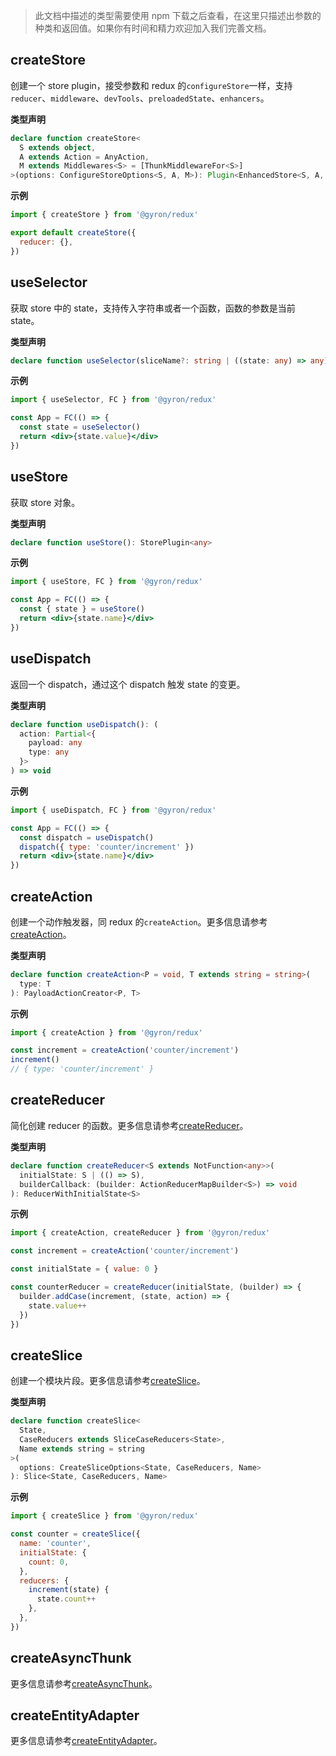 > 此文档中描述的类型需要使用 npm 下载之后查看，在这里只描述出参数的种类和返回值。如果你有时间和精力欢迎加入我们完善文档。

## createStore

创建一个 store plugin，接受参数和 redux 的`configureStore`一样，支持`reducer`、`middleware`、`devTools`、`preloadedState`、`enhancers`。

**类型声明**

```ts d
declare function createStore<
  S extends object,
  A extends Action = AnyAction,
  M extends Middlewares<S> = [ThunkMiddlewareFor<S>]
>(options: ConfigureStoreOptions<S, A, M>): Plugin<EnhancedStore<S, A, M>>
```

**示例**

```jsx
import { createStore } from '@gyron/redux'

export default createStore({
  reducer: {},
})
```

## useSelector

获取 store 中的 state，支持传入字符串或者一个函数，函数的参数是当前 state。

**类型声明**

```ts d
declare function useSelector(sliceName?: string | ((state: any) => any)): any
```

**示例**

```jsx
import { useSelector, FC } from '@gyron/redux'

const App = FC(() => {
  const state = useSelector()
  return <div>{state.value}</div>
})
```

## useStore

获取 store 对象。

**类型声明**

```ts d
declare function useStore(): StorePlugin<any>
```

**示例**

```jsx
import { useStore, FC } from '@gyron/redux'

const App = FC(() => {
  const { state } = useStore()
  return <div>{state.name}</div>
})
```

## useDispatch

返回一个 dispatch，通过这个 dispatch 触发 state 的变更。

**类型声明**

```ts d
declare function useDispatch(): (
  action: Partial<{
    payload: any
    type: any
  }>
) => void
```

**示例**

```jsx
import { useDispatch, FC } from '@gyron/redux'

const App = FC(() => {
  const dispatch = useDispatch()
  dispatch({ type: 'counter/increment' })
  return <div>{state.name}</div>
})
```

## createAction

创建一个动作触发器，同 redux 的`createAction`。更多信息请参考[createAction](https://redux-toolkit.js.org/api/createAction)。

**类型声明**

```ts d
declare function createAction<P = void, T extends string = string>(
  type: T
): PayloadActionCreator<P, T>
```

**示例**

```jsx
import { createAction } from '@gyron/redux'

const increment = createAction('counter/increment')
increment()
// { type: 'counter/increment' }
```

## createReducer

简化创建 reducer 的函数。更多信息请参考[createReducer](https://redux-toolkit.js.org/api/createReducer)。

**类型声明**

```ts d
declare function createReducer<S extends NotFunction<any>>(
  initialState: S | (() => S),
  builderCallback: (builder: ActionReducerMapBuilder<S>) => void
): ReducerWithInitialState<S>
```

**示例**

```jsx
import { createAction, createReducer } from '@gyron/redux'

const increment = createAction('counter/increment')

const initialState = { value: 0 }

const counterReducer = createReducer(initialState, (builder) => {
  builder.addCase(increment, (state, action) => {
    state.value++
  })
})
```

## createSlice

创建一个模块片段。更多信息请参考[createSlice](https://redux-toolkit.js.org/api/createSlice)。

**类型声明**

```ts d
declare function createSlice<
  State,
  CaseReducers extends SliceCaseReducers<State>,
  Name extends string = string
>(
  options: CreateSliceOptions<State, CaseReducers, Name>
): Slice<State, CaseReducers, Name>
```

**示例**

```jsx
import { createSlice } from '@gyron/redux'

const counter = createSlice({
  name: 'counter',
  initialState: {
    count: 0,
  },
  reducers: {
    increment(state) {
      state.count++
    },
  },
})
```

## createAsyncThunk

更多信息请参考[createAsyncThunk](https://redux-toolkit.js.org/api/createAsyncThunk)。

## createEntityAdapter

更多信息请参考[createEntityAdapter](https://redux-toolkit.js.org/api/createEntityAdapter)。
